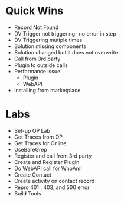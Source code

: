 # Quick Wins
- Record Not Found
- DV Trigger not triggering- no error in step
- DV Triggering mutiple times
- Solution missing components
- Solution changed but it does not overwrite
- Call from 3rd party
- Plugin to outside calls
- Performance issue
    - Plugin
    - WebAPI
- installing from marketplace

# Labs
- Set-up OP Lab
- Get Traces from OP
- Get Traces for Online
- UseBareGrep
- Register and call from 3rd party
- Create and Register Plugin
- Do WebAPI call for WhoAmI
- Create Contact
- Create activity on contact record
- Repro 401 , 403, and 500 error
- Build Tools
   
